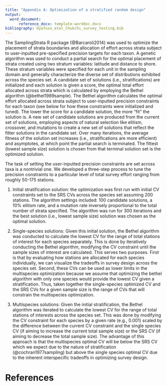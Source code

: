 ```yaml
---
title: "Appendix A: Optimization of a stratified random design"
output: 
  word_document:
      reference_docx: template-worddoc.docx
bibliography: Oyafuso_etal_Chukchi_survey_testing.bib
---
```


The SamplingStrata R package (@Barcaroli2014) was used to optimize the placement of strata boundaries and allocation of effort across strata subject to user-inputted pre-specified precision targets for each taxon. A genetic algorithm was used to conduct a partial search for the optimal placement of strata created using two stratum variables: latitude and distance to shore. These stratum variables were specified for each unit in the sampling domain and generally characterize the diverse set of distributions exhibited across the species set. A candidate set of solutions (i.e., stratifications) are initialized and each solution is given a score, the optimal total effort allocated across strata which is calculated by employing the Bethel algorithm (@bethel1989sample). The Bethel algorithm calculates the optimal effort allocated across strata subject to user-inputted precision constraints for each taxon (see below for how these constraints were initialized and tuned). The lower the score for a candidate solution, the more “fit” the solution is. A new set of candidate solutions are produced from the current set of solutions, employing aspects of natural selection like elitism, crossover, and mutations to create a new set of solutions that reflect the fitter solutions in the candidate set. Over many iterations, the average fitness of the solution set increases (i.e., stratifications are more efficient) and asymptotes, at which point the partial search is terminated. The fittest (lowest sample size) solution is chosen from that terminal solution set is the optimized solution. 

The task of setting the user-inputted precision constraints are set across taxa is a nontrivial one. We developed a three-step process to tune the precision constraints to a particular level of total survey effort ranging from roughly 50-175 stations. 

1. Initial stratification solution: the optimization was first run with initial CV constraints set to the SRS CVs across the species set assuming 200 stations. The algorithm settings included: 100 candidate solutions, a 10% elitism rate, and a mutation rate inversely proportional to the total number of strata specified. The algorithm was run for 300 iterations and the best solution (i.e., lowest sample size) solution was chosen as the optimal solution.

2. Single-species solutions: Given this initial solution, the Bethel algorithm was conducted to calculate the lowest CV for the range of total stations of interest for each species separately. This is done by iteratively conducting the Bethel algorithm, modifying the CV constraint until the sample sizes of interest are calculated. This serves two purposes. First is that by evaluating how stations are allocated for each species individually, we can visualize the tradeoffs in survey design across the species set. Second, these CVs can be used as lower limits in the multispecies optimization because we assume that optimizing the bethel algorithm with only one species would provide the lowest CV given a stratification. Thus, taken together the single-species optimized CV and the SRS CVs for a given sample size is the range of CVs that will constrain the multispecies optimization.

3. Multispecies solutions: Given the initial stratification, the Bethel algorithm was iterated to calculate the lowest CV for the range of total stations of interests across the species set. This was done by modifying the CV constraint for each species by a given rate (e.g., 0.001) scaled by the difference between the current CV constraint and the single species CV (if aiming to increase the current total sample size) or the SRS CV (if aiming to decrease the total sample size). The advantage of this approach is that the multispecies optimal CV will be below the SRS CV which we expect due to the nature of stratification (@cochran1977sampling) but above the single species optimal CV due to the inherent interspecific tradeoffs in optimizing survey design. 

References
====================================

<div id="refs"></div>